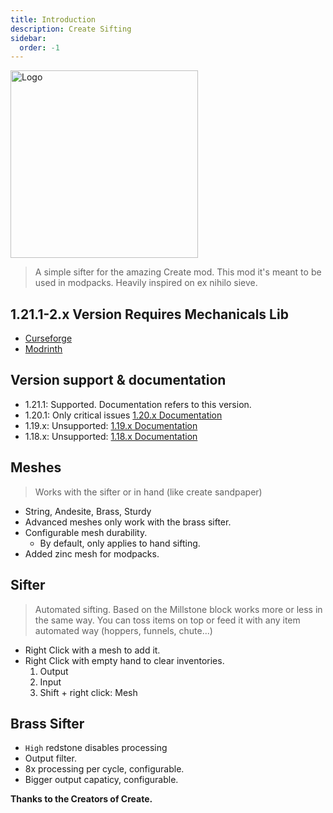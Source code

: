 ```yaml
---
title: Introduction
description: Create Sifting
sidebar:
  order: -1
---
```


<img width="300" height="300" src="/sifter-logo.png" alt="Logo"/>

> A simple sifter for the amazing Create mod.
> This mod it's meant to be used in modpacks.
> Heavily inspired on ex nihilo sieve.

## 1.21.1-2.x Version Requires Mechanicals Lib 
- [Curseforge](https://www.curseforge.com/minecraft/mc-mods/mechanicals-lib)
- [Modrinth](https://modrinth.com/mod/mechanicals-lib")

## Version support & documentation
- 1.21.1: Supported. Documentation refers to this version.
- 1.20.1: Only critical issues [1.20.x Documentation](https://github.com/oierbravo/createsifter/tree/mc1.20.1/dev)
- 1.19.x: Unsupported: [1.19.x Documentation](https://github.com/oierbravo/createsifter/tree/mc1.19/dev) 
- 1.18.x: Unsupported: [1.18.x Documentation](https://github.com/oierbravo/createsifter/tree/mc1.18/dev)

## Meshes
> Works with the sifter or in hand (like create sandpaper)
- String, Andesite, Brass, Sturdy
- Advanced meshes only work with the brass sifter.
- Configurable mesh durability.
  - By default, only applies to hand sifting.
- Added zinc mesh for modpacks.

## Sifter
> Automated sifting. Based on the Millstone block works more or less in the same way. You can toss items on top or feed it with any item automated way (hoppers, funnels, chute...)
- Right Click with a mesh to add it.
- Right Click with empty hand to clear inventories.
  1. Output
  2. Input
  3. Shift + right click: Mesh

## Brass Sifter
- `High` redstone disables processing
- Output filter.
- 8x processing per cycle, configurable.
- Bigger output capaticy, configurable.

**Thanks to the Creators of Create.**